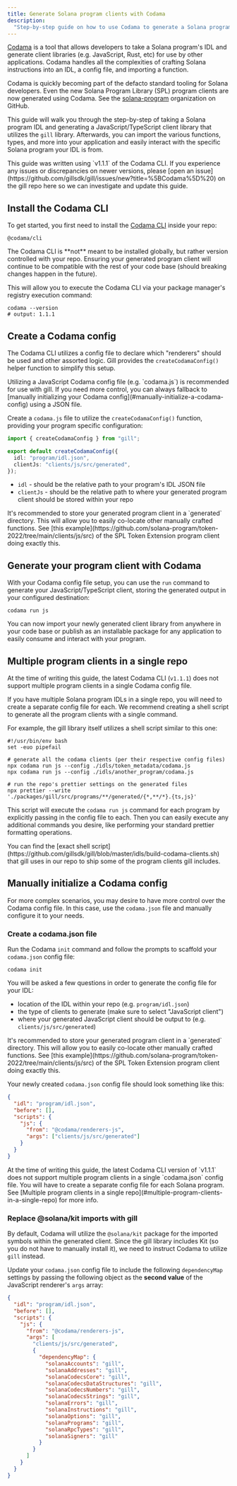 ```yaml
---
title: Generate Solana program clients with Codama
description:
  "Step-by-step guide on how to use Codama to generate a Solana program client from an IDL."
---
```


[Codama](https://github.com/codama-idl/codama) is a tool that allows developers to take a Solana
program's IDL and generate client libraries (e.g. JavaScript, Rust, etc) for use by other
applications. Codama handles all the complexities of crafting Solana instructions into an IDL, a
config file, and importing a function.

Codama is quickly becoming part of the defacto standard tooling for Solana developers. Even the new
Solana Program Library (SPL) program clients are now generated using Codama. See the
[solana-program](https://github.com/solana-program) organization on GitHub.

This guide will walk you through the step-by-step of taking a Solana program IDL and generating a
JavaScript/TypeScript client library that utilizes the `gill` library. Afterwards, you can import
the various functions, types, and more into your application and easily interact with the specific
Solana program your IDL is from.

<Callout>
  This guide was written using `v1.1.1` of the Codama CLI. If you experience any issues or
  discrepancies on newer versions, please [open an
  issue](https://github.com/gillsdk/gill/issues/new?title=%5BCodama%5D%20) on the gill repo here so
  we can investigate and update this guide.
</Callout>

<Steps>
<Step>

## Install the Codama CLI

To get started, you first need to install the
[Codama CLI](https://github.com/codama-idl/codama/tree/main/packages/cli) inside your repo:

```package-install
@codama/cli
```

<Callout type="warn">
  The Codama CLI is **not** meant to be installed globally, but rather version controlled with your
  repo. Ensuring your generated program client will continue to be compatible with the rest of your
  code base (should breaking changes happen in the future).
</Callout>

This will allow you to execute the Codama CLI via your package manager's registry execution command:

```package-execute
codama --version
# output: 1.1.1
```

</Step>

<Step>

## Create a Codama config

The Codama CLI utilizes a config file to declare which "renderers" should be used and other assorted
logic. Gill provides the `createCodamaConfig()` helper function to simplify this setup.

<Callout>
  Utilizing a JavaScript Codama config file (e.g. `codama.js`) is recommended for use with gill. If
  you need more control, you can always fallback to [manually initializing your Codama
  config](#manually-initialize-a-codama-config) using a JSON file.
</Callout>

Create a `codama.js` file to utilize the `createCodamaConfig()` function, providing your program
specific configuration:

```ts
import { createCodamaConfig } from "gill";

export default createCodamaConfig({
  idl: "program/idl.json",
  clientJs: "clients/js/src/generated",
});
```

- `idl` - should be the relative path to your program's IDL JSON file
- `clientJs` - should be the relative path to where your generated program client should be stored
  within your repo

<Callout>
  It's recommended to store your generated program client in a `generated` directory. This will
  allow you to easily co-locate other manually crafted functions. See [this
  example](https://github.com/solana-program/token-2022/tree/main/clients/js/src) of the SPL Token
  Extension program client doing exactly this.
</Callout>

</Step>

<Step>

## Generate your program client with Codama

With your Codama config file setup, you can use the `run` command to generate your
JavaScript/TypeScript client, storing the generated output in your configured destination:

```package-execute
codama run js
```

You can now import your newly generated client library from anywhere in your code base or publish as
an installable package for any application to easily consume and interact with your program.

</Step>

</Steps>

## Multiple program clients in a single repo

At the time of writing this guide, the latest Codama CLI (`v1.1.1`) does not support multiple
program clients in a single Codama config file.

If you have multiple Solana program IDLs in a single repo, you will need to create a separate config
file for each. We recommend creating a shell script to generate all the program clients with a
single command.

For example, the gill library itself utilizes a shell script similar to this one:

```shell
#!/usr/bin/env bash
set -euo pipefail

# generate all the codama clients (per their respective config files)
npx codama run js --config ./idls/token_metadata/codama.js
npx codama run js --config ./idls/another_program/codama.js

# run the repo's prettier settings on the generated files
npx prettier --write './packages/gill/src/programs/**/generated/{*,**/*}.{ts,js}'
```

This script will execute the `codama run js` command for each program by explicitly passing in the
config file to each. Then you can easily execute any additional commands you desire, like performing
your standard prettier formatting operations.

<Callout title="Use gill's source code as a reference">
  You can find the [exact shell
  script](https://github.com/gillsdk/gill/blob/master/idls/build-codama-clients.sh) that gill uses
  in our repo to ship some of the program clients gill includes.
</Callout>

## Manually initialize a Codama config

For more complex scenarios, you may desire to have more control over the Codama config file. In this
case, use the `codama.json` file and manually configure it to your needs.

<Steps>
<Step>

### Create a codama.json file

Run the Codama `init` command and follow the prompts to scaffold your `codama.json` config file:

```package-execute
codama init
```

You will be asked a few questions in order to generate the config file for your IDL:

- location of the IDL within your repo (e.g. `program/idl.json`)
- the type of clients to generate (make sure to select "JavaScript client")
- where your generated JavaScript client should be output to (e.g. `clients/js/src/generated`)

<Callout>
  It's recommended to store your generated program client in a `generated` directory. This will
  allow you to easily co-locate other manually crafted functions. See [this
  example](https://github.com/solana-program/token-2022/tree/main/clients/js/src) of the SPL Token
  Extension program client doing exactly this.
</Callout>

Your newly created `codama.json` config file should look something like this:

```json
{
  "idl": "program/idl.json",
  "before": [],
  "scripts": {
    "js": {
      "from": "@codama/renderers-js",
      "args": ["clients/js/src/generated"]
    }
  }
}
```

<Callout>
  At the time of writing this guide, the latest Codama CLI version of `v1.1.1` does not support
  multiple program clients in a single `codama.json` config file. You will have to create a separate
  config file for each Solana program. See [Multiple program clients in a single
  repo](#multiple-program-clients-in-a-single-repo) for more info.
</Callout>

</Step>
<Step>

### Replace @solana/kit imports with gill

By default, Codama will utilize the `@solana/kit` package for the imported symbols within the
generated client. Since the gill library includes Kit (so you do not have to manually install it),
we need to instruct Codama to utilize `gill` instead.

Update your `codama.json` config file to include the following `dependencyMap` settings by passing
the following object as the **second value** of the JavaScript renderer's `args` array:

```json
{
  "idl": "program/idl.json",
  "before": [],
  "scripts": {
    "js": {
      "from": "@codama/renderers-js",
      "args": [
        "clients/js/src/generated",
        {
          "dependencyMap": {
            "solanaAccounts": "gill",
            "solanaAddresses": "gill",
            "solanaCodecsCore": "gill",
            "solanaCodecsDataStructures": "gill",
            "solanaCodecsNumbers": "gill",
            "solanaCodecsStrings": "gill",
            "solanaErrors": "gill",
            "solanaInstructions": "gill",
            "solanaOptions": "gill",
            "solanaPrograms": "gill",
            "solanaRpcTypes": "gill",
            "solanaSigners": "gill"
          }
        }
      ]
    }
  }
}
```

</Step>

</Steps>
